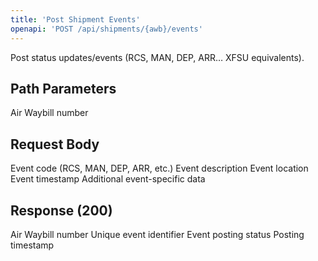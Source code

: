 ```yaml
---
title: 'Post Shipment Events'
openapi: 'POST /api/shipments/{awb}/events'
---
```


Post status updates/events (RCS, MAN, DEP, ARR… XFSU equivalents).

## Path Parameters

<ParamField path="awb" type="string" required>
  Air Waybill number
</ParamField>

## Request Body

<ParamField body="eventCode" type="string" required>
  Event code (RCS, MAN, DEP, ARR, etc.)
</ParamField>

<ParamField body="description" type="string" required>
  Event description
</ParamField>

<ParamField body="location" type="string" required>
  Event location
</ParamField>

<ParamField body="timestamp" type="string" format="date-time" required>
  Event timestamp
</ParamField>

<ParamField body="additionalData" type="object">
  Additional event-specific data
</ParamField>

## Response (200)

<ParamField status="200" type="object">
  <ParamField name="awbNumber" type="string">
    Air Waybill number
  </ParamField>
  <ParamField name="eventId" type="string">
    Unique event identifier
  </ParamField>
  <ParamField name="status" type="string">
    Event posting status
  </ParamField>
  <ParamField name="postedAt" type="string" format="date-time">
    Posting timestamp
  </ParamField>
</ParamField>
